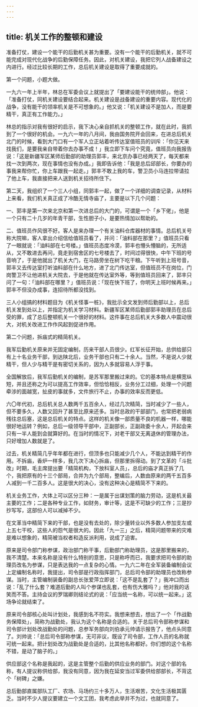 ```yaml
---
---
---
```

title: 机关工作的整顿和建设
---




准备打仗，建设一个能干的后勤机关甚为重要。没有一个能干的后勤机关，就不可能完成对现代化战争的后勤保障任务。因此，对机关建设，我把它列人战备建设之内进行。经过比较长期的工作，总后机关建设是取得了重要成就的。

第一个问题，小题大做。

一九六一年上半年，林总在军委会议上就提出了「要建设能干的统帅部」。他说：「准备打仗，同机关建设要结合起来。机关建设是战备建设的重要内容。现代化的战争，没有能干的领率机关是不可想象的。」他又说：「机关建设不是加人，而是要精干，真正有工作能力。」

林总的指示对我有很好的启示，我下决心亲自抓机关的整顿工作，就在此时，我抓到了一个很好的机会。一九六一年的八月间，我由国务院开会回来，在进总后机关北门的时候，看到大门口有一个军人立正站着听传达室值班员的训斥：「你见天来找我们，是要我亲自带着你去办事不成！」我立即下车问个究竟，值班员向我报告说：「这是新疆军区某师后勤部的助理员郭丰，来北京办事已经两天了，每天都来找一次到两次，现在事情也没有办成。」我即告诉他：「我是总后邱部长，你要办的事我来帮你忙，你上车跟我一起走。」郭丰不敢上我的车，警卫员小马连拉带请拉了他上车，我直接把来人送到机关招待所住下。

第二天，我组织了一个三人小组，同郭丰一起，做了一个详细的调查记录，从材料上来看，我们机关真正成了冷酷无情寺庙了，主要是以下几个问题：

一、郭丰是第一次来北京和第一次进总后的大门的，可谓是一个「乡下佬」，他是一个只有二十几岁的年青干部，生性胆子小，是要热情加以帮助的。

二、值班员作风很不好。客人是来办理一个有关油料仓库器材的事情。总后机关号称大院嘛，客人拿出介绍信给值班员看了，并问：「油料部在那里？」值班员只看了一眼就说：「油料部在七号楼。」值班员态度冷漠，郭丰也懵头懵脑的，无所适从，又不敢进去再问，竟走到宿舍区的七号楼去了，时间过得很快，中午下班的号音响了，于是他就出了机关大门，在马路旁坐在树下吃干粮。下午听到上班号音，郭丰又去传达室打听油料部在什么地方，进了北门传达室，但值班员不在岗位，门岗警卫不让他进机关大院去，于是他就在传达室外等，等到值班员回来了，郭丰只问了一句：「油料部在哪里？」值班员说：「现在快下班了，你明天上班时候再来。」郭丰不但没办成事，连招待所都没找到。

三人小组搞的材料题目为《机关怪事一桩》，我批示全文发到师后勤部以上，总后机关发到处以上，并指定为机关学习材料。新疆军区某师后勤部郭丰助理员在总后受的罪，成了总后整顿机关一个很好的材料。这件事在总后机关大多数人中震动很大，对机关改进工作作风起到促进作用。

第二个问题，拆庙式的精简机关。

我军后勤机关原来并无固定编制，历来干部人员很少。红军长征开始，总供给部只有上十名业务干部，到达陕北后，业务干部也只有二十余人。当然，不是说人少就精干，但人少与精干是有密切关系的，因为人多就容易人浮于事。

全国解放后，我军后勤机关的编制，是苏军那里搬过来的。它的基本特点是横宽纵短，并且还称之为可以提高工作效率，但恰恰相反，业务分工过细，处理一个问题牵涉的面越宽，扯皮的事就多，文件旅行不止，办事的效率反而更低。

六〇年代初，总后机关总人数两千五百余人，经过几次精简，当时减少了一些人，但不要多久，人数又回升了甚至比原来还多。当时总政的干部部门，也常把老弱病残往总后塞，这是总后机关的特点。这样的机关像一部质量不良的机器一样，哪能很好地运转？例如，总后一级领导干部中，正副部长，正副政委十余人，开起会来只有一半人能到会就算好的。在当时的情况下，对老干部又无离退休的管理办法，只好增加人数就是了。

过去，机关精简几乎年年都在进行，但顶多也只能减少几个人，不能达到精干的作用。不拆庙，香炉一样多，我几次下决心拆庙，但那里拆得动。到了文革的「斗批改」时期，毛主席提出要「精简机构，下放科室人员」，总后的庙才真正拆了几个，我把原有的十三个部局，合并为九个部局，整编后，人数由原来的两千五百多人减到一千二百多人。这是很大的决心，没有这种决心是精简不下来的。

机关业务工作，大体上可以区分三种：一是属于出谋划策的脑力劳动，这是机关最主要的工作；二是各种专业工作，如财务，审计等，这是不可缺少的工作；三是抄抄写写，这部份人可以减掉不少。

在文革当中精简下来的干部，也是没有去处的，除少量转业以外多数人参加支左或上五七干校，这些人的怨气是很大的。因此「九一三」之后，精简问题带来的灾难是难以想象的，精简被当权者和造反派利用，说成了迫害。

原来是司令部门称参谋，政治部门称干事，后勤部门称助理员，这是那里搬来的，我不清楚。本来名称是没有什么特别的意思，只是称呼而已，我要求把司令部的助理员改名为参谋，只是表达我的一点复杂的心情。一九六二年在全军装备编制会议上定编制名称时，我提出，司令部是行政指挥部门，总后司令部的助理员也改称参谋。当时，主管编制装备的副总长张爱萍立即说：「这不是乱套了？」我冲口而出说：「乱了什么套？难道后勤的人叫个参谋也乱套，也有伤大雅吗？」他对我的话笑而不答。主持会议的罗瑞卿则结论式的说：「应当统一名称，可以统一起来。」这场争论就结束了。

原来司令部核心处叫计划处，我感到名不符实。我想来想去，想出了一个「作战勤务保障处」，简称为战勤处，我认为这个名称是合适的。关于总后司令部称参谋和司令部计划处改战勤处的问题，总参军务部向刘伯承元帅请示报告了，他点头同意了。刘帅说：「总后司令部称参谋，无可非议，既设了司令部，工作人员的名称就可统一起来。把计划处改为战勤处是合适的，比其他名称都好。你们想的这个名称不错，是动了脑子的。」

供应部这个名称是我起的，这是主管整个后勤的供应业务的部门。对这个部的名称，有人提议称供给部，我没有同意，因为我在延安当过军委供给部部长，不背这个「树碑」之嫌。

总后勤部直属部队工厂、农场、马场约三十多万人，生活艰苦，文化生活极其匮乏。当时不少人提议要建立一个文工团，我考虑此举并不为过，也就同意了。